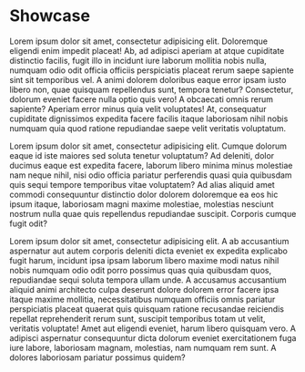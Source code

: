 # Showcase

Lorem ipsum dolor sit amet, consectetur adipisicing elit. Doloremque eligendi enim impedit placeat! Ab, ad adipisci aperiam at atque cupiditate distinctio facilis, fugit illo in incidunt iure laborum mollitia nobis nulla, numquam odio odit officia officiis perspiciatis placeat rerum saepe sapiente sint sit temporibus vel. A animi dolorem doloribus eaque error ipsam iusto libero non, quae quisquam repellendus sunt, tempora tenetur? Consectetur, dolorum eveniet facere nulla optio quis vero! A obcaecati omnis rerum sapiente? Aperiam error minus quia velit voluptates! At, consequatur cupiditate dignissimos expedita facere facilis itaque laboriosam nihil nobis numquam quia quod ratione repudiandae saepe velit veritatis voluptatum.

Lorem ipsum dolor sit amet, consectetur adipisicing elit. Cumque dolorum eaque id iste maiores sed soluta tenetur voluptatum? Ad deleniti, dolor ducimus eaque est expedita facere, laborum libero minima minus molestiae nam neque nihil, nisi odio officia pariatur perferendis quasi quia quibusdam quis sequi tempore temporibus vitae voluptatem? Ad alias aliquid amet commodi consequuntur distinctio dolor dolorem doloremque ea eos hic ipsum itaque, laboriosam magni maxime molestiae, molestias nesciunt nostrum nulla quae quis repellendus repudiandae suscipit. Corporis cumque fugit odit?

Lorem ipsum dolor sit amet, consectetur adipisicing elit. A ab accusantium aspernatur aut autem corporis deleniti dicta eveniet ex expedita explicabo fugit harum, incidunt ipsa ipsam laborum libero maxime modi natus nihil nobis numquam odio odit porro possimus quas quia quibusdam quos, repudiandae sequi soluta tempora ullam unde. A accusamus accusantium aliquid animi architecto culpa deserunt dolore dolorem error facere ipsa itaque maxime mollitia, necessitatibus numquam officiis omnis pariatur perspiciatis placeat quaerat quis quisquam ratione recusandae reiciendis repellat reprehenderit rerum sunt, suscipit temporibus totam ut velit, veritatis voluptate! Amet aut eligendi eveniet, harum libero quisquam vero. A adipisci aspernatur consequuntur dicta dolorum eveniet exercitationem fuga iure labore, laboriosam magnam, molestias, nam numquam rem sunt. A dolores laboriosam pariatur possimus quidem?